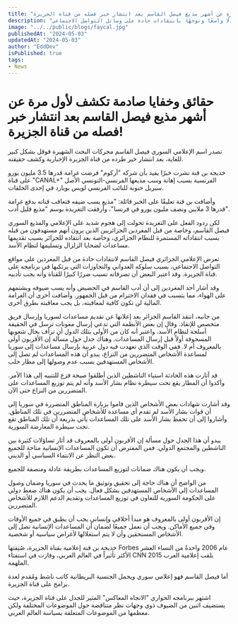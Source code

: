 ```yaml
---
title: "حقائق وخفايا صاډمة تكشف لأول مرة عن أشهر مذيع فيصل القاسم بعد انتشار خبر فصله من قناة الجزيرة!"
description: "كشف حقائق صادمة عن المذيع التلفزيوني السوري فيصل القاسم بعد فصله من قناة الجزيرة، يثير انتشاره جدلًا واسعًا وتوجهًا بانتقادات حادة على وسائل التواصل الاجتماعي."
image: "../../public/blogs/faycal.jpg"
publishedAt: "2024-05-03"
updatedAt: "2024-05-03"
author: "EddDev"
isPublished: true
tags:
- News
---
```


# حقائق وخفايا صادمة تكشف لأول مرة عن أشهر مذيع فيصل القاسم بعد انتشار خبر فصله من قناة الجزيرة!

تصدر اسم الإعلامي السوري فيصل القاسم محركات البحث الشهيرة قوقل بشكل كبير للغاية، بعد انتشار خبر طرده من قناة الجزيرة الإخبارية وكشف حقيقته.

خديجة بن قنة نشرت خبرًا يفيد بأن شركة "أركوم" فرضت غرامة قدرها 3.5 مليون يورو على قناة "CANAL+" الفرنسية بسبب إهانة وسب مذيعها الفرنسي-التونسي الأصل سيريل حنونة للنائب الفرنسي لويس بويارد في إحدى الحلقات.

وأضافت بن قنة تعليقًا على الخبر قائلة: "مذيع يسب ضيفه فتعاقب قناته بدفع غرامة قدرها 3 ملايين ونصف مليون يورو في فرنسا"، وأرفقت التغريدة بوسم "مذيع قليل أدب".

لكن ردود الفعل على التغريدة تحولت إلى هجوم شديد على الإعلامي والمذيع السوري فيصل القاسم، وخاصة من قبل المغردين الجزائريين الذين يرون أنهم مستهدفون من قبله بسبب انتقاداته المستمرة للنظام الجزائري، وخاصة بعد انتقاده للجزائر بسبب تقديمها مساعدات لضحايا الزلزال وتسليمها لنظام الأسد.

تعرض الإعلامي الجزائري فيصل القاسم لانتقادات حادة من قبل المغردين على مواقع التواصل الاجتماعي، بسبب سلوكه العدواني والتجاوزات التي يرتكبها في برنامجه على قناة الجزيرة. وقد اعتبر البعض أن تصرفاته تسبب ضررًا كبيرًا للقناة وأنه يجب تأديبه.

وقد أشار أحد المغردين إلى أن أدب القاسم في الحضيض وأنه يسب ضيوفه ويشتمهم على الهواء، مما يتسبب في فقدان الاحترام من قبل الجمهور. وأضافت أخرى أن الغرامة المالية لن تكون كافية لمعاقبته، بل يجب معاقبته بطرق أخرى.

من جانبه، انتقد القاسم الجزائر بعد إعلانها عن تقديم مساعدات لسوريا وإرسال فريق متخصص للإنقاذ. وقال إن بعض الأنظمة التي تدعي إرسال معونات ترسل في الحقيقة أسلحة لنظام الأسد. واعتبر أنه كان من الأولى بتلك الدول أن ترأف بحال شعوبها المسحوقة أولاً قبل إرسال المساعدات. وهناك جدل حول مسألة إن الأقربون أولى بالمعروف أم لا. ففي الوقت الذي تعهدت فيه دول عربية بإرسال مساعدات إلى سوريا لمساعدة الأشخاص المتضررين من النزاع، يبدو أن هذه المساعدات لم تصل إلى الأشخاص المستهدفين بسبب عدم وصولها إلى مطار حلب.

قد أثارت هذه الحادثة استياء الناشطين الذين أطلقوا صيحة فزع للتنبيه إلى هذا الأمر. وأكدوا أن المطار يقع تحت سيطرة نظام بشار الأسد وأنه لم يتم توزيع المساعدات على المتضررين من النزاع حتى الآن.

وقد أشارت شهادات بعض الأشخاص الذين قاموا بزيارة المناطق المتضررة في سوريا إلى أن قوات بشار الأسد لم تقدم أي مساعدة للأشخاص المتضررين في تلك المناطق. وأشاروا إلى أن تحفظ بشار الأسد على تلك المساعدات يأتي بذريعة أن تلك المناطق تقع تحت سيطرة المعارضة السورية.

يبدو أن هذا الجدل حول مسألة إن الأقربون أولى بالمعروف قد أثار تساؤلات كثيرة بين الناشطين والمجتمع الدولي. فمن المفترض أن تكون المساعدات الإنسانية متاحة للجميع بغض النظر عن الانتماء السياسي أو الديني.

ويجب أن يكون هناك ضمانات لتوزيع المساعدات بطريقة عادلة ومنصفة للجميع.

من الواضح أن هناك حاجة إلى تحقيق وتوثيق ما يحدث في سوريا وضمان وصول المساعدات إلى الأشخاص المستهدفين بشكل فعال. يجب أن يكون هناك ضغط دولي على الحكومة السورية للتعاون في توزيع المساعدات وتقديم الدعم اللازم للأشخاص المتضررين.

إن الأقربون أولى بالمعروف هو مبدأ أخلاقي وإنساني يجب أن يطبق في جميع الأوقات وفي جميع الأماكن. ويجب أن نعمل جميعًا لضمان أن المساعدات الإنسانية تصل إلى الأشخاص المستحقين وأن لا يتم استغلالها لأغراض سياسية أو شخصية.

خديجة بن قنة إعلامية بقناة الجزيرة، صُنِفتها Forbes عام 2006 واحدةً من النساء العشر الأكثر تأثيراً في العالم العربي، وفازت في استفتاء CNN 2015 بلقب إعلامية العرب الملهمة.

أما فيصل القاسم فهو إعلامي سوري ويحمل الجنسية البريطانية كاتب ناشط ومُقدم لعدة برامج على قناة الجزيرة.

اشتهر ببرنامجه الحواري "الاتجاه المعاكس" المثير للجدل على قناة الجزيرة، حيث يستضيف اثنين من الضيوف ذوي وجهات نظر متناقضة حول الموضوعات المختلفة ولكن معظمها من الموضوعات المتعلقة بسياسة العالم العربي.
